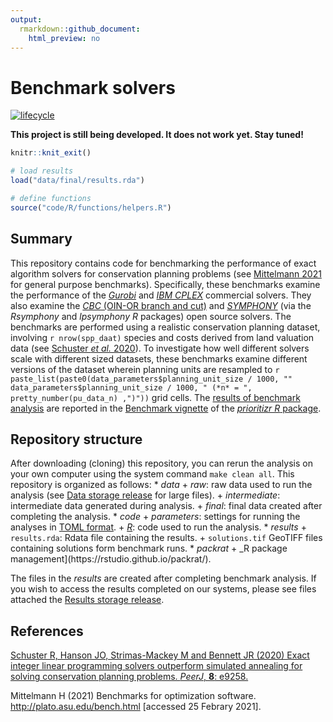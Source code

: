 ```yaml
---
output:
  rmarkdown::github_document:
    html_preview: no
---
```


<!--- README.md is generated from README.Rmd. Please edit that file -->

# Benchmark solvers

[![lifecycle](https://img.shields.io/badge/Lifecycle-experimental-orange.svg)](https://www.tidyverse.org/lifecycle/#experimental)


**This project is still being developed. It does not work yet. Stay tuned!**

```r
knitr::knit_exit()
```

```r
# load results
load("data/final/results.rda")

# define functions
source("code/R/functions/helpers.R")
```

## Summary

This repository contains code for benchmarking the performance of exact algorithm solvers for conservation planning problems (see [Mittelmann 2021](http://plato.asu.edu/bench.html) for general purpose benchmarks). Specifically, these benchmarks examine the performance of the [_Gurobi_](https://www.gurobi.com/) and [_IBM CPLEX_](https://www.ibm.com/analytics/cplex-optimizer) commercial solvers. They also examine the [_CBC_ (OIN-OR branch and cut)](https://projects.coin-or.org/Cbc) and [_SYMPHONY_](https://prioritizr.net/reference/add_rsymphony_solver.html) (via the _Rsymphony_ and _lpsymphony R_ packages) open source solvers. The benchmarks are performed using a realistic conservation planning dataset, involving `r nrow(spp_daat)` species and costs derived from land valuation data (see [Schuster *et al.* 2020](https://doi.org/10.7717/peerj.9258)). To investigate how well different solvers scale with different sized datasets, these benchmarks examine different versions of the dataset wherein planning units are resampled to `r paste_list(paste0(data_parameters$planning_unit_size / 1000, "" data_parameters$planning_unit_size / 1000, " (*n* = ", pretty_number(pu_data_n) ,")"))` grid cells. The [results of benchmark analysis](https://prioritizr.net/) are reported in the [Benchmark vignette](https://prioritizr.net/articles/benchmark.html) of the [_prioritizr R_ package](https://prioritizr.net/).

## Repository structure

After downloading (cloning) this repository, you can rerun the analysis on your own computer using the system command `make clean all`. This repository is organized as follows:
* _data_
  + _raw_: raw data used to run the analysis (see [Data storage release](https://github.com/prioritizr/benchmark/releases/tag/v0.0.1) for large files).
  + _intermediate_: intermediate data generated during analysis.
  + _final_: final data created after completing the analysis.
* _code_
  + _parameters_: settings for running the analyses in [TOML format](https://github.com/toml-lang/toml).
  + [_R_](www.r-project.org): code used to run the analysis.
* _results_
  + `results.rda`: Rdata file containing the results.
  + `solutions.tif` GeoTIFF files containing solutions form benchmark runs.
* _packrat_
  + _R package management](https://rstudio.github.io/packrat/).

The files in the _results_ are created after completing benchmark analysis. If you wish to access the results completed on our systems, please see files attached the [Results storage release](https://github.com/prioritizr/benchmark/releases/tag/v0.0.2).

## References

[Schuster R, Hanson JO, Strimas-Mackey M and Bennett JR (2020) Exact integer linear programming solvers outperform simulated annealing for solving conservation planning problems. _PeerJ_, **8**: e9258.](https://doi.org/10.7717/peerj.9258)

Mittelmann H (2021) Benchmarks for optimization software. <http://plato.asu.edu/bench.html> [accessed 25 Febrary 2021].
